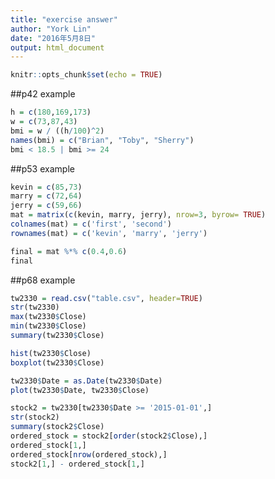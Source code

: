 ```yaml
---
title: "exercise answer"
author: "York Lin"
date: "2016年5月8日"
output: html_document
---
```


```r
knitr::opts_chunk$set(echo = TRUE)
```

##p42 example
```R
h = c(180,169,173)
w = c(73,87,43)
bmi = w / ((h/100)^2)
names(bmi) = c("Brian", "Toby", "Sherry")
bmi < 18.5 | bmi >= 24
```

##p53 example
```R
kevin = c(85,73)
marry = c(72,64)
jerry = c(59,66)
mat = matrix(c(kevin, marry, jerry), nrow=3, byrow= TRUE)
colnames(mat) = c('first', 'second')
rownames(mat) = c('kevin', 'marry', 'jerry')

final = mat %*% c(0.4,0.6)
final
```

##p68 example
```R
tw2330 = read.csv("table.csv", header=TRUE)
str(tw2330)
max(tw2330$Close)
min(tw2330$Close)
summary(tw2330$Close)

hist(tw2330$Close)
boxplot(tw2330$Close)

tw2330$Date = as.Date(tw2330$Date)
plot(tw2330$Date, tw2330$Close)

stock2 = tw2330[tw2330$Date >= '2015-01-01',]
str(stock2)
summary(stock2$Close)
ordered_stock = stock2[order(stock2$Close),]
ordered_stock[1,]
ordered_stock[nrow(ordered_stock),]
stock2[1,] - ordered_stock[1,]
```